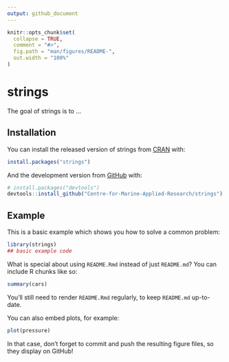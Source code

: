 ```yaml
---
output: github_document
---
```


<!-- README.md is generated from README.Rmd. Please edit that file -->

```r
knitr::opts_chunk$set(
  collapse = TRUE,
  comment = "#>",
  fig.path = "man/figures/README-",
  out.width = "100%"
)
```

# strings

<!-- badges: start -->
<!-- badges: end -->

The goal of strings is to ...

## Installation

You can install the released version of strings from [CRAN](https://CRAN.R-project.org) with:

``` r
install.packages("strings")
```

And the development version from [GitHub](https://github.com/) with:

``` r
# install.packages("devtools")
devtools::install_github("Centre-for-Marine-Applied-Research/strings")
```
## Example

This is a basic example which shows you how to solve a common problem:

```r
library(strings)
## basic example code
```

What is special about using `README.Rmd` instead of just `README.md`? You can include R chunks like so:

```r
summary(cars)
```

You'll still need to render `README.Rmd` regularly, to keep `README.md` up-to-date.

You can also embed plots, for example:

```r
plot(pressure)
```

In that case, don't forget to commit and push the resulting figure files, so they display on GitHub!
